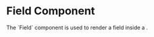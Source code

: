 
# Field Component

<div className="intro">
  The `Field` component is used to render a field inside a <FormLink/>.
</div>

<Example
  Component={ExampleElement}
  code={ExampleSrc}
  caption="Field" expand
/>

